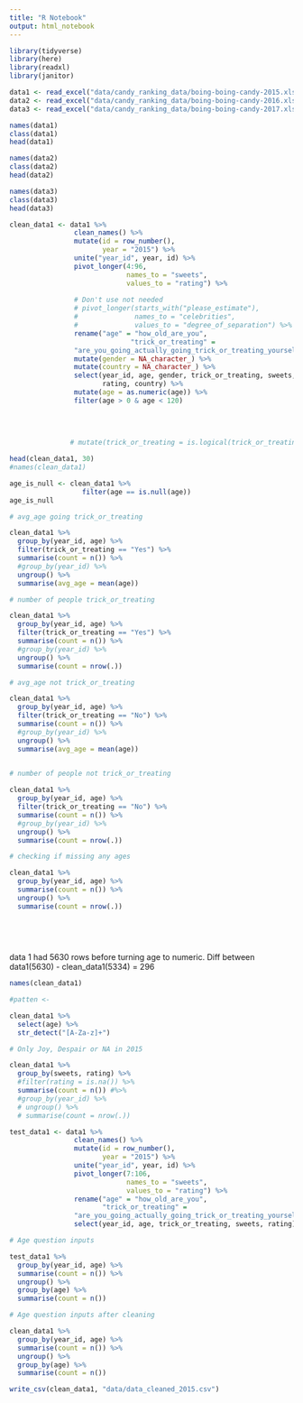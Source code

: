 ```yaml
---
title: "R Notebook"
output: html_notebook
---
```


```r
library(tidyverse)
library(here)
library(readxl)
library(janitor)
```

```r
data1 <- read_excel("data/candy_ranking_data/boing-boing-candy-2015.xlsx")
data2 <- read_excel("data/candy_ranking_data/boing-boing-candy-2016.xlsx")
data3 <- read_excel("data/candy_ranking_data/boing-boing-candy-2017.xlsx")
```

```r
names(data1)
class(data1)
head(data1)
```


```r
names(data2)
class(data2)
head(data2)
```

```r
names(data3)
class(data3)
head(data3)
```


```r
clean_data1 <- data1 %>% 
                clean_names() %>% 
                mutate(id = row_number(),
                       year = "2015") %>% 
                unite("year_id", year, id) %>% 
                pivot_longer(4:96,
                             names_to = "sweets",
                             values_to = "rating") %>% 
  
                # Don't use not needed
                # pivot_longer(starts_with("please_estimate"),
                #              names_to = "celebrities",
                #              values_to = "degree_of_separation") %>%
                rename("age" = "how_old_are_you",
                              "trick_or_treating" = 
                "are_you_going_actually_going_trick_or_treating_yourself") %>% 
                mutate(gender = NA_character_) %>% 
                mutate(country = NA_character_) %>%
                select(year_id, age, gender, trick_or_treating, sweets, 
                       rating, country) %>% 
                mutate(age = as.numeric(age)) %>% 
                filter(age > 0 & age < 120)
                
  
  
  
               # mutate(trick_or_treating = is.logical(trick_or_treating))

head(clean_data1, 30)
#names(clean_data1)
```

```r
age_is_null <- clean_data1 %>% 
                  filter(age == is.null(age))
age_is_null
```


```r
# avg_age going trick_or_treating

clean_data1 %>% 
  group_by(year_id, age) %>% 
  filter(trick_or_treating == "Yes") %>% 
  summarise(count = n()) %>% 
  #group_by(year_id) %>% 
  ungroup() %>% 
  summarise(avg_age = mean(age))
```

```r
# number of people trick_or_treating

clean_data1 %>% 
  group_by(year_id, age) %>% 
  filter(trick_or_treating == "Yes") %>% 
  summarise(count = n()) %>% 
  #group_by(year_id) %>% 
  ungroup() %>% 
  summarise(count = nrow(.))
```


```r
# avg_age not trick_or_treating

clean_data1 %>% 
  group_by(year_id, age) %>% 
  filter(trick_or_treating == "No") %>% 
  summarise(count = n()) %>% 
  #group_by(year_id) %>% 
  ungroup() %>% 
  summarise(avg_age = mean(age))
  
```


```r
# number of people not trick_or_treating

clean_data1 %>% 
  group_by(year_id, age) %>% 
  filter(trick_or_treating == "No") %>% 
  summarise(count = n()) %>% 
  #group_by(year_id) %>% 
  ungroup() %>% 
  summarise(count = nrow(.))
```

```r
# checking if missing any ages

clean_data1 %>% 
  group_by(year_id, age) %>%
  summarise(count = n()) %>% 
  ungroup() %>% 
  summarise(count = nrow(.))
  
  
  
  
```
data 1 had 5630 rows before turning age to numeric. Diff between data1(5630) - clean_data1(5334) = 296



```r
names(clean_data1)
```

```r
#patten <- 

clean_data1 %>% 
  select(age) %>% 
  str_detect("[A-Za-z]+")
```


```r
# Only Joy, Despair or NA in 2015

clean_data1 %>% 
  group_by(sweets, rating) %>% 
  #filter(rating = is.na()) %>% 
  summarise(count = n()) #%>% 
  #group_by(year_id) %>% 
  # ungroup() %>% 
  # summarise(count = nrow(.))
```

```r
test_data1 <- data1 %>% 
                clean_names() %>% 
                mutate(id = row_number(),
                       year = "2015") %>% 
                unite("year_id", year, id) %>% 
                pivot_longer(7:106,
                             names_to = "sweets",
                             values_to = "rating") %>% 
                rename("age" = "how_old_are_you",
                       "trick_or_treating" = 
                "are_you_going_actually_going_trick_or_treating_yourself") %>% 
                select(year_id, age, trick_or_treating, sweets, rating)
```


```r
# Age question inputs

test_data1 %>% 
  group_by(year_id, age) %>%
  summarise(count = n()) %>% 
  ungroup() %>% 
  group_by(age) %>% 
  summarise(count = n())
```


```r
# Age question inputs after cleaning

clean_data1 %>% 
  group_by(year_id, age) %>%
  summarise(count = n()) %>% 
  ungroup() %>% 
  group_by(age) %>% 
  summarise(count = n())
```



```r
write_csv(clean_data1, "data/data_cleaned_2015.csv")
```





